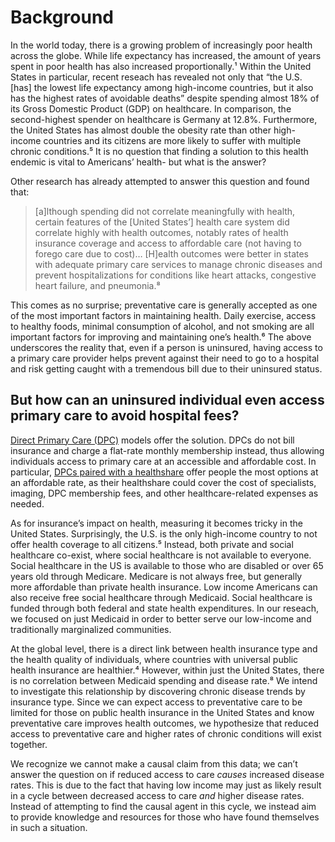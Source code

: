# Background
In the world today, there is a growing problem of increasingly poor health across the globe. While life expectancy has increased, the amount of years spent in poor health has also increased proportionally.¹ Within the United States in particular, recent reseach has revealed not only that "the U.S. [has] the lowest life expectancy among high-income countries, but it also has the highest rates of avoidable deaths" despite spending almost 18% of its Gross Domestic Product (GDP) on healthcare. In comparison, the second-highest spender on healthcare is Germany at 12.8%. Furthermore, the United States has almost double the obesity rate than other high-income countries and its citizens are more likely to suffer with multiple chronic conditions.⁵ It is no question that finding a solution to this health endemic is vital to Americans' health- but what is the answer?

Other research has already attempted to answer this question and found that:

> [a]lthough spending did not correlate meaningfully with health, certain features of the [United States’] health care system did correlate highly with health outcomes, notably rates of health insurance coverage and access to affordable care (not having to forego care due to cost)... [H]ealth outcomes were better in states with adequate primary care services to manage chronic diseases and prevent hospitalizations for conditions like heart attacks, congestive heart failure, and pneumonia.⁸

This comes as no surprise; preventative care is generally accepted as one of the most important factors in maintaining health. Daily exercise, access to healthy foods, minimal consumption of alcohol, and not smoking are all important factors for improving and maintaining one’s health.⁶ The above underscores the reality that, even if a person is uninsured, having access to a primary care provider helps prevent against their need to go to a hospital and risk getting caught with a tremendous bill due to their uninsured status. 

::: {.callout-tip collapse="true"}
# But how can an uninsured individual even access primary care to avoid hospital fees?
[Direct Primary Care (DPC)](https://www.aafp.org/family-physician/practice-and-career/delivery-payment-models/direct-primary-care.html) models offer the solution. DPCs do not bill insurance and charge a flat-rate monthly membership instead, thus allowing individuals access to primary care at an accessible and affordable cost. In particular, [DPCs paired with a healthshare](https://www.dpcfrontier.com/health-sharing-ministries) offer people the most options at an affordable rate, as their healthshare could cover the cost of specialists, imaging, DPC membership fees, and other healthcare-related expenses as needed.
:::

As for insurance's impact on health, measuring it becomes tricky in the United States. Surprisingly, the U.S. is the only high-income country to not offer health coverage to all citizens.⁵ Instead, both private and social healthcare co-exist, where social healthcare is not available to everyone. Social healthcare in the US is available to those who are disabled or over 65 years old through Medicare. Medicare is not always free, but generally more affordable than private health insurance. Low income Americans can also receive free social healthcare through Medicaid. Social healthcare is funded through both federal and state health expenditures. In our reseach, we focused on just Medicaid in order to better serve our low-income and traditionally marginalized communities. 

At the global level, there is a direct link between health insurance type and the health quality of individuals, where countries with universal public health insurance are healthier.⁴ However, within just the United States, there is no correlation between Medicaid spending and disease rate.⁸ We intend to investigate this relationship by discovering chronic disease trends by insurance type. Since we can expect access to preventative care to be limited for those on public health insurance in the United States and know preventative care improves health outcomes, we hypothesize that reduced access to preventative care and higher rates of chronic conditions will exist together. 

We recognize we cannot make a causal claim from this data; we can't answer the question on if reduced access to care *causes* increased disease rates. This is due to the fact that having low income may just as likely result in a cycle between decreased access to care *and* higher disease rates. Instead of attempting to find the causal agent in this cycle, we instead aim to provide knowledge and resources for those who have found themselves in such a situation. 
